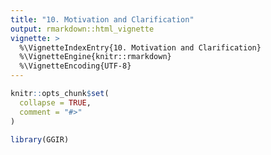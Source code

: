 ```yaml
---
title: "10. Motivation and Clarification"
output: rmarkdown::html_vignette
vignette: >
  %\VignetteIndexEntry{10. Motivation and Clarification}
  %\VignetteEngine{knitr::rmarkdown}
  %\VignetteEncoding{UTF-8}
---
```


```r
knitr::opts_chunk$set(
  collapse = TRUE,
  comment = "#>"
)
```

```r
library(GGIR)
```
